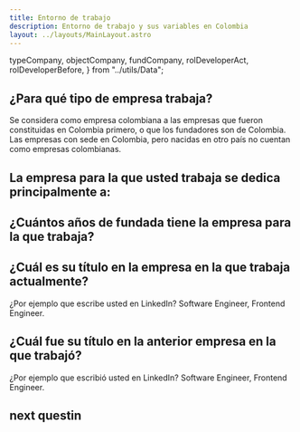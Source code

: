 ```yaml
---
title: Entorno de trabajo
description: Entorno de trabajo y sus variables en Colombia
layout: ../layouts/MainLayout.astro
---
```



  typeCompany,
  objectCompany,
  fundCompany,
  rolDeveloperAct,
  rolDeveloperBefore,
} from "../utils/Data";

## ¿Para qué tipo de empresa trabaja?

Se considera como empresa colombiana a las empresas que fueron constituidas en Colombia primero, o que los fundadores son de Colombia. Las empresas con sede en Colombia, pero nacidas en otro país no cuentan como empresas colombianas.

<VerticalBarChart client:load="react" data={typeCompany} />

## La empresa para la que usted trabaja se dedica principalmente a:

<VerticalBarChart client:load="react" data={objectCompany} />

## ¿Cuántos años de fundada tiene la empresa para la que trabaja?

<VerticalBarChart client:load="react" data={fundCompany} />

## ¿Cuál es su título en la empresa en la que trabaja actualmente?

¿Por ejemplo que escribe usted en LinkedIn? Software Engineer, Frontend Engineer.

<HorizontalBar client:load="react" data={rolDeveloperAct} />

## ¿Cuál fue su título en la anterior empresa en la que trabajó?

¿Por ejemplo que escribió usted en LinkedIn? Software Engineer, Frontend Engineer.

<HorizontalBar client:load="react" data={rolDeveloperBefore} />

## next questin
